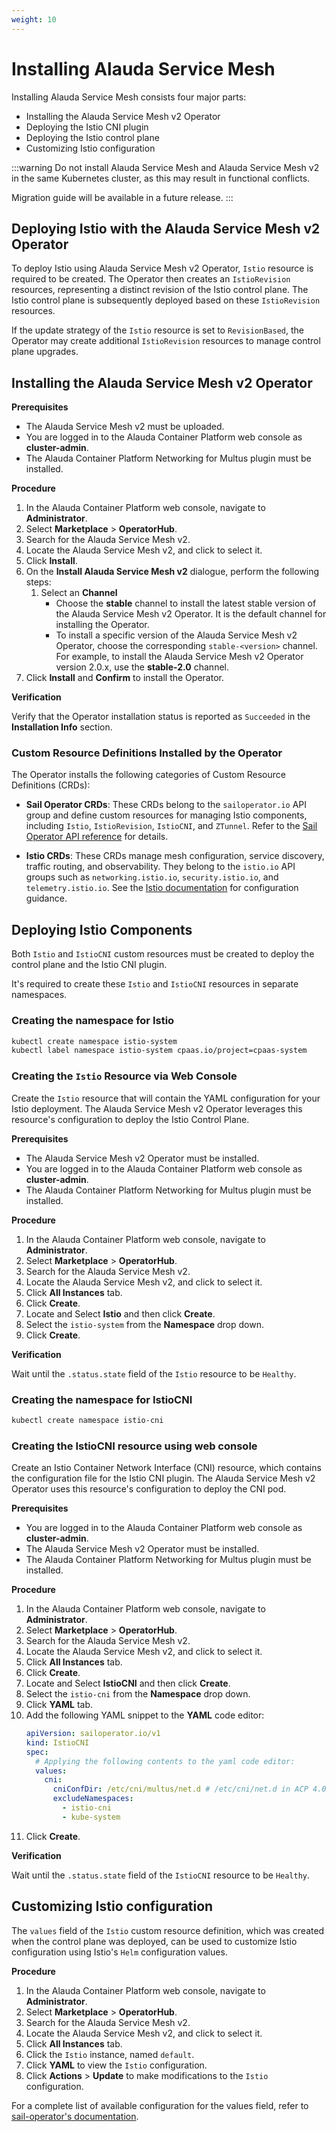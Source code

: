 ```yaml
---
weight: 10
---
```


# Installing Alauda Service Mesh

Installing Alauda Service Mesh consists four major parts:

- Installing the Alauda Service Mesh v2 Operator
- Deploying the Istio CNI plugin
- Deploying the Istio control plane
- Customizing Istio configuration

:::warning
Do not install Alauda Service Mesh and Alauda Service Mesh v2 in the same Kubernetes cluster, as this may result in functional conflicts.

Migration guide will be available in a future release.
:::

## Deploying Istio with the Alauda Service Mesh v2 Operator

To deploy Istio using Alauda Service Mesh v2 Operator, `Istio` resource is required to be created.
The Operator then creates an `IstioRevision` resources, representing a distinct revision of the Istio control plane.
The Istio control plane is subsequently deployed based on these `IstioRevision` resources.

If the update strategy of the `Istio` resource is set to `RevisionBased`, the Operator may create additional `IstioRevision` resources to manage control plane upgrades.

## Installing the Alauda Service Mesh v2 Operator

**Prerequisites**

- The Alauda Service Mesh v2 must be uploaded.
- You are logged in to the Alauda Container Platform web console as **cluster-admin**.
- The Alauda Container Platform Networking for Multus plugin must be installed.

**Procedure**

1. In the Alauda Container Platform web console, navigate to **Administrator**.
2. Select **Marketplace** > **OperatorHub**.
3. Search for the Alauda Service Mesh v2.
4. Locate the Alauda Service Mesh v2, and click to select it.
5. Click **Install**.
6. On the **Install Alauda Service Mesh v2** dialogue, perform the following steps:
   1. Select an **Channel**
      - Choose the **stable** channel to install the latest stable version of the Alauda Service Mesh v2 Operator. It is the default channel for installing the Operator.
      - To install a specific version of the Alauda Service Mesh v2 Operator, choose the corresponding `stable-<version>` channel. For example, to install the Alauda Service Mesh v2 Operator version 2.0.x, use the **stable-2.0** channel.
7. Click **Install** and **Confirm** to install the Operator.

**Verification**

Verify that the Operator installation status is reported as `Succeeded` in the **Installation Info** section.

### Custom Resource Definitions Installed by the Operator

The Operator installs the following categories of Custom Resource Definitions (CRDs):

- **Sail Operator CRDs**:
  These CRDs belong to the `sailoperator.io` API group and define custom resources for managing Istio components, including `Istio`, `IstioRevision`, `IstioCNI`, and `ZTunnel`.
  Refer to the [Sail Operator API reference](https://github.com/alauda-mesh/sail-operator/blob/main/docs/api-reference/sailoperator.io.md) for details.

- **Istio CRDs**:
  These CRDs manage mesh configuration, service discovery, traffic routing, and observability. They belong to the `istio.io` API groups such as `networking.istio.io`, `security.istio.io`, and `telemetry.istio.io`.
  See the [Istio documentation](https://istio.io/latest/docs/) for configuration guidance.

## Deploying Istio Components

Both `Istio` and `IstioCNI` custom resources must be created to deploy the control plane and the Istio CNI plugin.

It's required to create these `Istio` and `IstioCNI` resources in separate namespaces.

### Creating the namespace for Istio

```bash
kubectl create namespace istio-system
kubectl label namespace istio-system cpaas.io/project=cpaas-system
```

### Creating the `Istio` Resource via Web Console

Create the `Istio` resource that will contain the YAML configuration for your Istio deployment.
The Alauda Service Mesh v2 Operator leverages this resource's configuration to deploy the Istio Control Plane.

**Prerequisites**

- The Alauda Service Mesh v2 Operator must be installed.
- You are logged in to the Alauda Container Platform web console as **cluster-admin**.
- The Alauda Container Platform Networking for Multus plugin must be installed.

**Procedure**

1. In the Alauda Container Platform web console, navigate to **Administrator**.
2. Select **Marketplace** > **OperatorHub**.
3. Search for the Alauda Service Mesh v2.
4. Locate the Alauda Service Mesh v2, and click to select it.
5. Click **All Instances** tab.
6. Click **Create**.
7. Locate and Select **Istio** and then click **Create**.
8. Select the `istio-system` from the **Namespace** drop down.
9. Click **Create**.

**Verification**

Wait until the `.status.state` field of the `Istio` resource to be `Healthy`.

### Creating the namespace for IstioCNI

```bash
kubectl create namespace istio-cni
```

### Creating the IstioCNI resource using web console

Create an Istio Container Network Interface (CNI) resource, which contains the configuration file for the Istio CNI plugin.
The Alauda Service Mesh v2 Operator uses this resource's configuration to deploy the CNI pod.

**Prerequisites**

- You are logged in to the Alauda Container Platform web console as **cluster-admin**.
- The Alauda Service Mesh v2 Operator must be installed.
- The Alauda Container Platform Networking for Multus plugin must be installed.

**Procedure**

1. In the Alauda Container Platform web console, navigate to **Administrator**.
2. Select **Marketplace** > **OperatorHub**.
3. Search for the Alauda Service Mesh v2.
4. Locate the Alauda Service Mesh v2, and click to select it.
5. Click **All Instances** tab.
6. Click **Create**.
7. Locate and Select **IstioCNI** and then click **Create**.
8. Select the `istio-cni` from the **Namespace** drop down.
9. Click **YAML** tab.
10. Add the following YAML snippet to the **YAML** code editor:
    ```yaml
    apiVersion: sailoperator.io/v1
    kind: IstioCNI
    spec:
      # Applying the following contents to the yaml code editor:
      values:
        cni:
          cniConfDir: /etc/cni/multus/net.d # /etc/cni/net.d in ACP 4.0
          excludeNamespaces:
            - istio-cni
            - kube-system
    ```
11. Click **Create**.

**Verification**

Wait until the `.status.state` field of the `IstioCNI` resource to be `Healthy`.

## Customizing Istio configuration

The `values` field of the `Istio` custom resource definition, which was created when the control plane was deployed,
can be used to customize Istio configuration using Istio's `Helm` configuration values.

**Procedure**

1. In the Alauda Container Platform web console, navigate to **Administrator**.
2. Select **Marketplace** > **OperatorHub**.
3. Search for the Alauda Service Mesh v2.
4. Locate the Alauda Service Mesh v2, and click to select it.
5. Click **All Instances** tab.
6. Click the `Istio` instance, named `default`.
7. Click **YAML** to view the `Istio` configuration.
8. Click **Actions** > **Update** to make modifications to the `Istio` configuration.

For a complete list of available configuration for the values field, refer to [sail-operator's documentation](https://github.com/alauda-mesh/sail-operator/blob/main/docs/api-reference/sailoperator.io.md).
